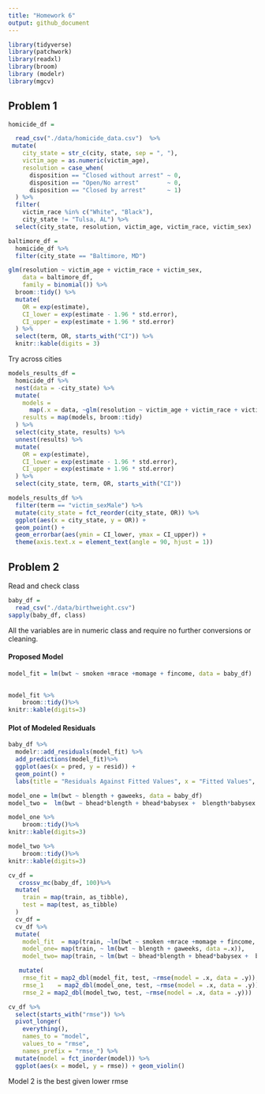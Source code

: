 ```yaml
---
title: "Homework 6"
output: github_document
---
```


```r
library(tidyverse)
library(patchwork)
library(readxl)
library(broom)
library (modelr)
library(mgcv)
```

## Problem 1 

```r
homicide_df = 

  read_csv("./data/homicide_data.csv")  %>%
 mutate(
    city_state = str_c(city, state, sep = ", "),
    victim_age = as.numeric(victim_age),
    resolution = case_when(
      disposition == "Closed without arrest" ~ 0,
      disposition == "Open/No arrest"        ~ 0,
      disposition == "Closed by arrest"      ~ 1)
  ) %>% 
  filter(
    victim_race %in% c("White", "Black"),
    city_state != "Tulsa, AL") %>% 
  select(city_state, resolution, victim_age, victim_race, victim_sex)
```



```r
baltimore_df =
  homicide_df %>% 
  filter(city_state == "Baltimore, MD")

glm(resolution ~ victim_age + victim_race + victim_sex, 
    data = baltimore_df,
    family = binomial()) %>% 
  broom::tidy() %>% 
  mutate(
    OR = exp(estimate),
    CI_lower = exp(estimate - 1.96 * std.error),
    CI_upper = exp(estimate + 1.96 * std.error)
  ) %>% 
  select(term, OR, starts_with("CI")) %>% 
  knitr::kable(digits = 3)
```

Try across cities
```r
models_results_df = 
  homicide_df %>% 
  nest(data = -city_state) %>% 
  mutate(
    models = 
      map(.x = data, ~glm(resolution ~ victim_age + victim_race + victim_sex, data = .x, family = binomial())),
    results = map(models, broom::tidy)
  ) %>% 
  select(city_state, results) %>% 
  unnest(results) %>% 
  mutate(
    OR = exp(estimate),
    CI_lower = exp(estimate - 1.96 * std.error),
    CI_upper = exp(estimate + 1.96 * std.error)
  ) %>% 
  select(city_state, term, OR, starts_with("CI")) 
```



```r
models_results_df %>% 
  filter(term == "victim_sexMale") %>% 
  mutate(city_state = fct_reorder(city_state, OR)) %>% 
  ggplot(aes(x = city_state, y = OR)) + 
  geom_point() + 
  geom_errorbar(aes(ymin = CI_lower, ymax = CI_upper)) + 
  theme(axis.text.x = element_text(angle = 90, hjust = 1))
```

## Problem 2
Read and check class
```r
baby_df = 
  read_csv("./data/birthweight.csv")
sapply(baby_df, class)
```

All the variables are in numeric class and require no further conversions or cleaning. 

#### Proposed Model

```r
model_fit = lm(bwt ~ smoken +mrace +momage + fincome, data = baby_df)
  
```

```r
model_fit %>%  
    broom::tidy()%>% 
knitr::kable(digits=3)
```

#### Plot of Modeled Residuals
```r
baby_df %>% 
  modelr::add_residuals(model_fit) %>% 
  add_predictions(model_fit)%>% 
  ggplot(aes(x = pred, y = resid)) + 
  geom_point() +
  labs(title = "Residuals Against Fitted Values", x = "Fitted Values", y = "Residuals")
```

```r
model_one = lm(bwt ~ blength + gaweeks, data = baby_df)
model_two =  lm(bwt ~ bhead*blength + bhead*babysex +  blength*babysex + blength*babysex*bhead, data = baby_df)
```

```r
model_one %>%  
    broom::tidy()%>% 
knitr::kable(digits=3)
```

```r
model_two %>%  
    broom::tidy()%>% 
knitr::kable(digits=3)
```

```r
cv_df = 
   crossv_mc(baby_df, 100)%>% 
  mutate(
    train = map(train, as_tibble), 
    test = map(test, as_tibble)
  )
  cv_df = 
  cv_df %>% 
  mutate(
    model_fit  = map(train, ~lm(bwt ~ smoken +mrace +momage + fincome, data =.x)), 
    model_one= map(train, ~ lm(bwt ~ blength + gaweeks, data =.x)),
    model_two= map(train, ~ lm(bwt ~ bhead*blength + bhead*babysex +  blength*babysex + blength*babysex*bhead, data =.x))) %>%

   mutate(
    rmse_fit = map2_dbl(model_fit, test, ~rmse(model = .x, data = .y)),
    rmse_1    = map2_dbl(model_one, test, ~rmse(model = .x, data = .y)),
    rmse_2 = map2_dbl(model_two, test, ~rmse(model = .x, data = .y)))

cv_df %>% 
  select(starts_with("rmse")) %>% 
  pivot_longer(
    everything(),
    names_to = "model", 
    values_to = "rmse",
    names_prefix = "rmse_") %>% 
  mutate(model = fct_inorder(model)) %>% 
  ggplot(aes(x = model, y = rmse)) + geom_violin()
```

Model 2 is the best given lower rmse
